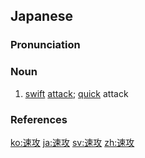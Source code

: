 ==Japanese==
{{ja-kanjitab|そく|k1=そっ|こう|yomi=o}}

===Pronunciation===
{{ja-pron|そっこう|acc=h|acc_ref=NHK,DJR|y=ko}}

===Noun===
{{ja-noun|そっこう|hhira=そくこう}}

# [[swift]] [[attack]]; [[quick]] attack

===References===
<references/>

[[ko:速攻]]
[[ja:速攻]]
[[sv:速攻]]
[[zh:速攻]]